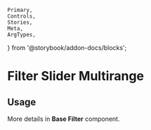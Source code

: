 	Primary,
	Controls,
	Stories,
	Meta,
	ArgTypes,
} from '@storybook/addon-docs/blocks';


<Meta of={FilterSliderMultirangeStories} />

# Filter Slider Multirange

## Usage

More details in **Base Filter** component.

<Primary />
<ArgTypes />
